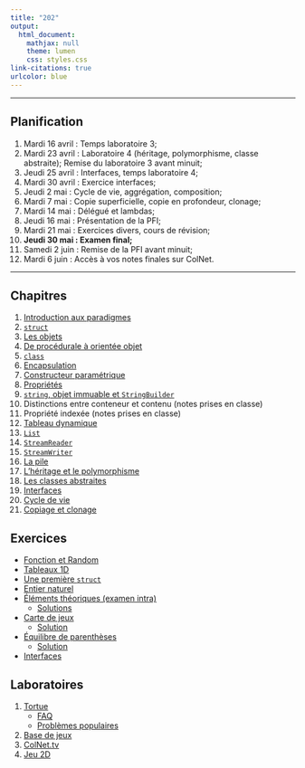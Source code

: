 ```yaml
---
title: "202"
output:
  html_document:
    mathjax: null
    theme: lumen
    css: styles.css
link-citations: true
urlcolor: blue
---
```


----

## Planification 
1. Mardi 16 avril : Temps laboratoire 3;
2. Mardi 23 avril : Laboratoire 4 (héritage, polymorphisme, classe abstraite); Remise du laboratoire 3 avant minuit;
3. Jeudi 25 avril : Interfaces, temps laboratoire 4;
4. Mardi 30 avril : Exercice interfaces;
5. Jeudi 2 mai : Cycle de vie, aggrégation, composition;
6. Mardi 7 mai : Copie superficielle, copie en profondeur, clonage;
7. Mardi 14 mai : Délégué et lambdas;
8. Jeudi 16 mai : Présentation de la PFI;
9. Mardi 21 mai : Exercices divers, cours de révision;
10. **Jeudi 30 mai : Examen final;**
11. Samedi 2 juin : Remise de la PFI avant minuit;
12. Mardi 6 juin : Accès à vos notes finales sur ColNet.
 
----

## Chapitres
1. [Introduction aux paradigmes](ch1/chapitre1.html)
2. [`struct`](ch2/chapitre2.html)
3. [Les objets](ch4/chapitre4.html)
4. [De procédurale à orientée objet](ch3/chapitre3.html)
5. [`class`](ch5/chapitre5.html)
6. [Encapsulation](ch6/chapitre6.html)
7. [Constructeur paramétrique](ch7/chapitre7.html)
8. [Propriétés](ch8/chapitre8.html)
9. [`string`, objet immuable et `StringBuilder`](ch9/chapitre9.html)
10. Distinctions entre conteneur et contenu (notes prises en classe)
11. Propriété indexée (notes prises en classe)
12. [Tableau dynamique](ch11/chapitre11.html)
13. [`List`](List.pdf)
14. [`StreamReader`](Fichier.pdf)
15. [`StreamWriter`](ch12/chapitre12.html)
16. [La pile](ch13/chapitre13.html)
17. [L'héritage et le polymorphisme](ch15/chapitre15.html)
18. [Les classes abstraites](ch16/chapitre16.html)
19. [Interfaces](ch17/chapitre17.html)
20. [Cycle de vie](ch18/chapitre18.html)
21. [Copiage et clonage](ch19/chapitre19.html)

## Exercices
* [Fonction et Random](rev/exercices.html)
* [Tableaux 1D](rev/exercices2.html)
* [Une première `struct`](ch2/exercices.html)
* [Entier naturel](ex/1.html)
* [Éléments théoriques (examen intra)](rev/prepex1.html)
	* [Solutions](rev/prepex1S.html) 
* [Carte de jeux](ex/2.html)
	* [Solution](Exercice_CarteDeJeu.zip)
* [Équilibre de parenthèses](ex/3.html)
	* [Solution](ex/SolutionParenthèses.zip)
* [Interfaces](ex/4.html)

## Laboratoires
1. [Tortue](lab/1.html)
	* [FAQ](lab/1f.html)
	* [Problèmes populaires](lab/1r.html)
2. [Base de jeux](lab/2.html)
3. [ColNet.tv](lab/3.html)
4. [Jeu 2D](lab/4.html)
